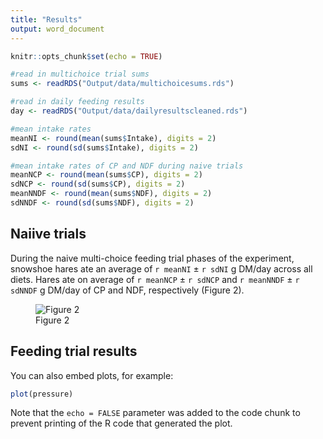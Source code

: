 ```yaml
---
title: "Results"
output: word_document
---
```


```r
knitr::opts_chunk$set(echo = TRUE)
```


```r
#read in multichoice trial sums
sums <- readRDS("Output/data/multichoicesums.rds")

#read in daily feeding results
day <- readRDS("Output/data/dailyresultscleaned.rds")

#mean intake rates
meanNI <- round(mean(sums$Intake), digits = 2)
sdNI <- round(sd(sums$Intake), digits = 2)

#mean intake rates of CP and NDF during naive trials
meanNCP <- round(mean(sums$CP), digits = 2)
sdNCP <- round(sd(sums$CP), digits = 2)
meanNNDF <- round(mean(sums$NDF), digits = 2)
sdNNDF <- round(sd(sums$NDF), digits = 2)


```

## Naiive trials

During the naive multi-choice feeding trial phases of the experiment, snowshoe hares ate an average of `r meanNI` ± `r sdNI` g DM/day across all diets. Hares ate on average of `r meanNCP` ± `r sdNCP` and `r meanNNDF` ± `r sdNNDF` g DM/day of CP and NDF, respectively (Figure 2).

![Figure 2](Output/figures/targetintake.jpeg)


## Feeding trial results



You can also embed plots, for example:

```r
plot(pressure)
```

Note that the `echo = FALSE` parameter was added to the code chunk to prevent printing of the R code that generated the plot.
